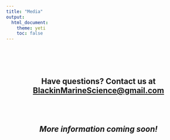 ```yaml
---
title: "Media"
output: 
  html_document:
    theme: yeti
    toc: false
---
```


<br>
<br>
<br>
<center>

## Have questions? Contact us at [BlackinMarineScience@gmail.com](BlackinMarineScience@gmail.com)

<br>
<br>

## *More information coming soon!*



